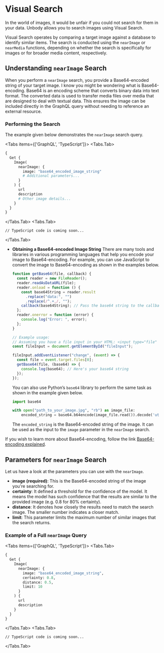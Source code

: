 
# Visual Search

In the world of images, it would be unfair if you could not search for them in your data. Unbody allows you to search images using Visual Search.

Visual Search operates by comparing a target image against a database to identify similar items. The search is conducted using the `nearImage` or `nearMedia` functions, depending on whether the search is specifically for images or for broader media content, respectively.

## Understanding `nearImage` Search

When you perform a `nearImage` search, you provide a Base64-encoded string of your target image. I know you might be wondering what is Base64-encoding. Base64 is an encoding scheme that converts binary data into text format. The converted data is used to transfer media files over media that are designed to deal with textual data. This ensures the image can be included directly in the GraphQL query without needing to reference an external resource.

### Performing the Search

The example given below demonstrates the `nearImage` search query.

<Tabs items={['GraphQL', 'TypeScript']}>
<Tabs.Tab>
```graphql copy
{
  Get {
    Image(
      nearImage: {
        image: "base64_encoded_image_string"
        # Additional parameters...
      }
    ) {
      url
      description
      # Other image details...
    }
  }
}
```
</Tabs.Tab>
<Tabs.Tab>
```tsx
// TypeScript code is coming soon...
```
</Tabs.Tab>
</Tabs>

- **Obtaining a Base64-encoded Image String**
  There are many tools and libraries in various programming languages that help you encode your image to Base64-encoding. For example, you can use JavaScript to convert the image to Base64-encoding as shown in the examples below.

  ```jsx copy
  function getBase64(file, callback) {
    const reader = new FileReader();
    reader.readAsDataURL(file);
    reader.onload = function () {
      const base64String = reader.result
        .replace("data:", "")
        .replace(/^.+,/, "");
      callback(base64String); // Pass the base64 string to the callback
    };
    reader.onerror = function (error) {
      console.log("Error: ", error);
    };
  }

  // Example usage:
  // Assuming you have a file input in your HTML: <input type="file" id="fileInput" />
  const fileInput = document.getElementById("fileInput");

  fileInput.addEventListener("change", (event) => {
    const file = event.target.files[0];
    getBase64(file, (base64) => {
      console.log(base64); // Here's your base64 string
    });
  });
  ```

  You can also use Python’s `base64` library to perform the same task as shown in the example given below.

  ```python copy
  import base64

  with open("path_to_your_image.jpg", "rb") as image_file:
      encoded_string = base64.b64encode(image_file.read()).decode('utf-8')
  ```

  The `encoded_string` is the Base64-encoded string of the image. It can be used as the input to the `image` parameter in the `nearImage` search.

If you wish to learn more about Base64-encoding, follow the link [Base64-encoding explained](https://www.example.com/base64-encoding).

## Parameters for `nearImage` Search

Let us have a look at the parameters you can use with the `nearImage`.

- **image (required)**: This is the Base64-encoded string of the image you're searching for.
- **certainty**: It defined a threshold for the confidence of the model. It means the model has such confidence that the results are similar to the provided image (e.g. 0.8 for 80% certainty).
- **distance**: It denotes how closely the results need to match the search image. The smaller number indicates a closer match.
- **limit**: This parameter limits the maximum number of similar images that the search returns.

### Example of a Full `nearImage` Query

<Tabs items={['GraphQL', 'TypeScript']}>
<Tabs.Tab>
```graphql copy
{
  Get {
    Image(
      nearImage: {
        image: "base64_encoded_image_string",
        certainty: 0.8,
        distance: 0.5,
        limit: 10
      }
    ) {
      url
      description
    }
  }
}
```
</Tabs.Tab>
<Tabs.Tab>
```tsx
// TypeScript code is coming soon...
```
</Tabs.Tab>
</Tabs>
